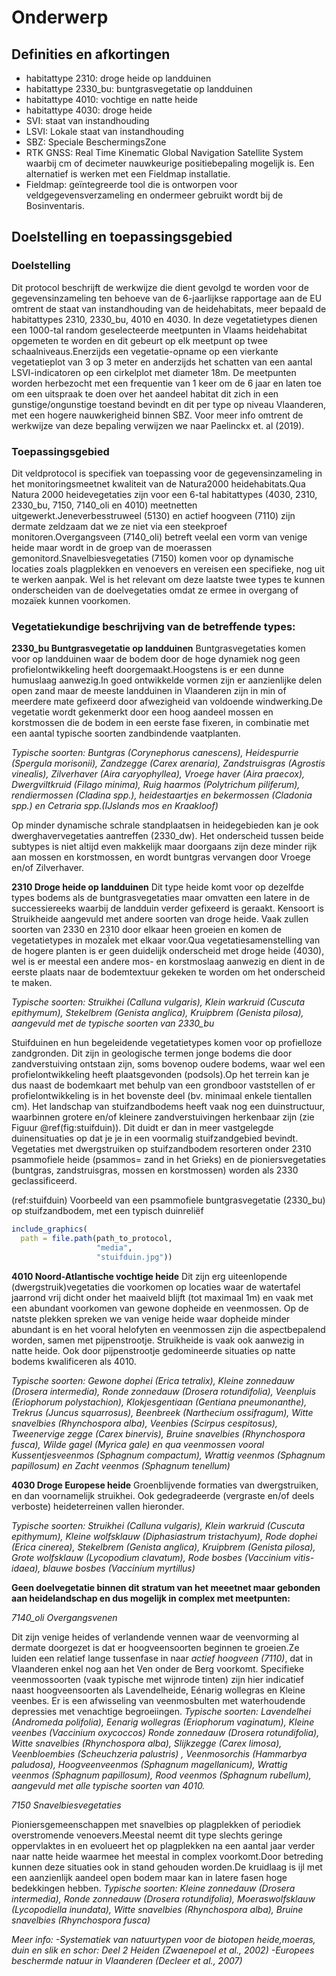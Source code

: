 # Onderwerp

## Definities en afkortingen

```{=html}
<!--
Definities van begrippen en afkortingen die noodzakelijk zijn om dit document te begrijpen en het protocol op een gepaste manier te kunnen uitvoeren.
-->
```
-   habitattype 2310: droge heide op landduinen
-   habitattype 2330_bu: buntgrasvegetatie op landduinen
-   habitattype 4010: vochtige en natte heide
-   habitattype 4030: droge heide
-   SVI: staat van instandhouding
-   LSVI: Lokale staat van instandhouding
-   SBZ: Speciale BeschermingsZone
-   RTK GNSS: Real Time Kinematic Global Navigation Satellite System waarbij cm of decimeter nauwkeurige positiebepaling mogelijk is. Een alternatief is werken met een Fieldmap installatie.
-   Fieldmap: geïntegreerde tool die is ontworpen voor veldgegevensverzameling en ondermeer gebruikt wordt bij de Bosinventaris.

## Doelstelling en toepassingsgebied

```{=html}
<!--
Doelstelling: omschrijving in woorden waarvoor het protocol dient.
Voorbeelden wat er met de gegevens kan gedaan worden.
Probeer de doelstelling zo veel mogelijk generiek te beschrijven en vermijd projectspecifieke doelstellingen.
Toepassingsgebied: bespreek hier onder welke condities het protocol kan gebruikt worden.
-->
```
### Doelstelling

Dit protocol beschrijft de werkwijze die dient gevolgd te worden voor de gegevensinzameling ten behoeve van de 6-jaarlijkse rapportage aan de EU omtrent de staat van instandhouding van de heidehabitats, meer bepaald de habitattypes 2310, 2330_bu, 4010 en 4030.
In deze vegetatietypes dienen een 1000-tal random geselecteerde meetpunten in Vlaams heidehabitat opgemeten te worden en dit gebeurt op elk meetpunt op twee schaalniveaus.Enerzijds een vegetatie-opname op een vierkante vegetatieplot van 3 op 3 meter en anderzijds het schatten van een aantal LSVI-indicatoren op een cirkelplot met diameter 18m.
De meetpunten worden herbezocht met een frequentie van 1 keer om de 6 jaar en laten toe om een uitspraak te doen over het aandeel habitat dit zich in een gunstige/ongunstige toestand bevindt en dit per type op niveau Vlaanderen, met een hogere nauwkerigheid binnen SBZ.
Voor meer info omtrent de werkwijze van deze bepaling verwijzen we naar Paelinckx et.
al (2019).

### Toepassingsgebied

Dit veldprotocol is specifiek van toepassing voor de gegevensinzameling in het monitoringsmeetnet kwaliteit van de Natura2000 heidehabitats.Qua Natura 2000 heidevegetaties zijn voor een 6-tal habitattypes (4030, 2310, 2330_bu, 7150, 7140_oli en 4010) meetnetten uitgewerkt.Jeneverbesstruweel (5130) en actief hoogveen (7110) zijn dermate zeldzaam dat we ze niet via een steekproef monitoren.Overgangsveen (7140_oli) betreft veelal een vorm van venige heide maar wordt in de groep van de moerassen gemonitord.Snavelbiesvegetaties (7150) komen voor op dynamische locaties zoals plagplekken en venoevers en vereisen een specifieke, nog uit te werken aanpak.
Wel is het relevant om deze laatste twee types te kunnen onderscheiden van de doelvegetaties omdat ze ermee in overgang of mozaïek kunnen voorkomen.

### Vegetatiekundige beschrijving van de betreffende types:

**2330_bu Buntgrasvegetatie op landduinen** Buntgrasvegetaties komen voor op landduinen waar de bodem door de hoge dynamiek nog geen profielontwikkeling heeft doorgemaakt.Hoogstens is er een dunne humuslaag aanwezig.In goed ontwikkelde vormen zijn er aanzienlijke delen open zand maar de meeste landduinen in Vlaanderen zijn in min of meerdere mate gefixeerd door afwezigheid van voldoende windwerking.De vegetatie wordt gekenmerkt door een hoog aandeel mossen en korstmossen die de bodem in een eerste fase fixeren, in combinatie met een aantal typische soorten zandbindende vaatplanten.

*Typische soorten: Buntgras (Corynephorus canescens), Heidespurrie (Spergula morisonii), Zandzegge (Carex arenaria), Zandstruisgras (Agrostis vinealis), Zilverhaver (Aira caryophyllea), Vroege haver (Aira praecox), Dwergviltkruid (Filago minima), Ruig haarmos (Polytrichum piliferum), rendiermossen (Cladina spp.), heidestaartjes en bekermossen (Cladonia spp.) en Cetraria spp.(IJslands mos en Kraakloof)*

Op minder dynamische schrale standplaatsen in heidegebieden kan je ook dwerghavervegetaties aantreffen (2330_dw).
Het onderscheid tussen beide subtypes is niet altijd even makkelijk maar doorgaans zijn deze minder rijk aan mossen en korstmossen, en wordt buntgras vervangen door Vroege en/of Zilverhaver.

**2310 Droge heide op landduinen** Dit type heide komt voor op dezelfde types bodems als de buntgrasvegetaties maar omvatten een latere in de successiereeks waarbij de landduin verder gefixeerd is geraakt.
Kensoort is Struikheide aangevuld met andere soorten van droge heide.
Vaak zullen soorten van 2330 en 2310 door elkaar heen groeien en komen de vegetatietypes in mozaÏek met elkaar voor.Qua vegetatiesamenstelling van de hogere planten is er geen duidelijk onderscheid met droge heide (4030), wel is er meestal een andere mos- en korstmoslaag aanwezig en dient in de eerste plaats naar de bodemtextuur gekeken te worden om het onderscheid te maken.

*Typische soorten: Struikhei (Calluna vulgaris), Klein warkruid (Cuscuta epithymum), Stekelbrem (Genista anglica), Kruipbrem (Genista pilosa), aangevuld met de typische soorten van 2330_bu*

Stuifduinen en hun begeleidende vegetatietypes komen voor op profielloze zandgronden.
Dit zijn in geologische termen jonge bodems die door zandverstuiving ontstaan zijn, soms bovenop oudere bodems, waar wel een profielontwikkeling heeft plaatsgevonden (podsols).Op het terrein kan je dus naast de bodemkaart met behulp van een grondboor vaststellen of er profielontwikkeling is in het bovenste deel (bv. minimaal enkele tientallen cm).
Het landschap van stuifzandbodems heeft vaak nog een duinstructuur, waarbinnen grotere en/of kleinere zandverstuivingen herkenbaar zijn (zie Figuur \@ref(fig:stuifduin)).
Dit duidt er dan in meer vastgelegde duinensituaties op dat je je in een voormalig stuifzandgebied bevindt.
Vegetaties met dwergstruiken op stuifzandbodem resorteren onder 2310 psammofiele heide (psammos= zand in het Grieks) en de pioniersvegetaties (buntgras, zandstruisgras, mossen en korstmossen) worden als 2330 geclassificeerd.

(ref:stuifduin) Voorbeeld van een psammofiele buntgrasvegetatie (2330_bu) op stuifzandbodem, met een typisch duinreliëf

```r
include_graphics(
  path = file.path(path_to_protocol,
                   "media",
                   "stuifduin.jpg"))
```

**4010 Noord-Atlantische vochtige heide** Dit zijn erg uiteenlopende (dwergstruik)vegetaties die voorkomen op locaties waar de watertafel jaarrond vrij dicht onder het maaiveld blijft (tot maximaal 1m) en vaak met een abundant voorkomen van gewone dopheide en veenmossen.
Op de natste plekken spreken we van venige heide waar dopheide minder abundant is en het vooral helofyten en veenmossen zijn die aspectbepalend worden, samen met pijpenstrootje.
Struikheide is vaak ook aanwezig in natte heide.
Ook door pijpenstrootje gedomineerde situaties op natte bodems kwalificeren als 4010.

*Typische soorten: Gewone dophei (Erica tetralix), Kleine zonnedauw (Drosera intermedia), Ronde zonnedauw (Drosera rotundifolia), Veenpluis (Eriophorum polystachion), Klokjesgentiaan (Gentiana pneumonanthe), Trekrus (Juncus squarrosus), Beenbreek (Narthecium ossifragum), Witte snavelbies (Rhynchospora alba), Veenbies (Scirpus cespitosus), Tweenervige zegge (Carex binervis), Bruine snavelbies (Rhynchospora fusca), Wilde gagel (Myrica gale) en qua veenmossen vooral Kussentjesveenmos (Sphagnum compactum), Wrattig veenmos (Sphagnum papillosum) en Zacht veenmos (Sphagnum tenellum)*

**4030 Droge Europese heide** Groenblijvende formaties van dwergstruiken, en dan voornamelijk struikhei.
Ook gedegradeerde (vergraste en/of deels verboste) heideterreinen vallen hieronder.

*Typische soorten: Struikhei (Calluna vulgaris), Klein warkruid (Cuscuta epithymum), Kleine wolfsklauw (Diphasiastrum tristachyum), Rode dophei (Erica cinerea), Stekelbrem (Genista anglica), Kruipbrem (Genista pilosa), Grote wolfsklauw (Lycopodium clavatum), Rode bosbes (Vaccinium vitis-idaea), blauwe bosbes (Vaccinium myrtillus)*

**Geen doelvegetatie binnen dit stratum van het meeetnet maar gebonden aan heidelandschap en dus mogelijk in complex met meetpunten:**

*7140_oli Overgangsvenen*

Dit zijn venige heides of verlandende vennen waar de veenvorming al dermate doorgezet is dat er hoogveensoorten beginnen te groeien.Ze luiden een relatief lange tussenfase in naar *actief hoogveen (7110)*, dat in Vlaanderen enkel nog aan het Ven onder de Berg voorkomt.
Specifieke veenmossoorten (vaak typische met wijnrode tinten) zijn hier indicatief naast hoogveensoorten als Lavendelheide, Eénarig wollegras en Kleine veenbes.
Er is een afwisseling van veenmosbulten met waterhoudende depressies met venachtige begroeiingen.
*Typische soorten: Lavendelhei (Andromeda polifolia), Eenarig wollegras (Eriophorum vaginatum), Kleine veenbes (Vaccinium oxycoccos) Ronde zonnedauw (Drosera rotundifolia), Witte snavelbies (Rhynchospora alba), Slijkzegge (Carex limosa), Veenbloembies (Scheuchzeria palustris) , Veenmosorchis (Hammarbya paludosa), Hoogveenveenmos (Sphagnum magellanicum), Wrattig veenmos (Sphagnum papillosum), Rood veenmos (Sphagnum rubellum), aangevuld met alle typische soorten van 4010.*

*7150 Snavelbiesvegetaties*

Pioniersgemeenschappen met snavelbies op plagplekken of periodiek overstromende venoevers.Meestal neemt dit type slechts geringe oppervlaktes in en evolueert het op plagplekken na een aantal jaar verder naar natte heide waarmee het meestal in complex voorkomt.Door betreding kunnen deze situaties ook in stand gehouden worden.De kruidlaag is ijl met een aanzienlijk aandeel open bodem maar kan in latere fasen hoge bedekkingen hebben.
*Typische soorten: Kleine zonnedauw (Drosera intermedia), Ronde zonnedauw (Drosera rotundifolia), Moeraswolfsklauw (Lycopodiella inundata), Witte snavelbies (Rhynchospora alba), Bruine snavelbies (Rhynchospora fusca)*

*Meer info:* *-Systematiek van natuurtypen voor de biotopen heide,moeras, duin en slik en schor: Deel 2 Heiden (Zwaenepoel et al., 2002)* *-Europees beschermde natuur in Vlaanderen (Decleer et al., 2007)*
